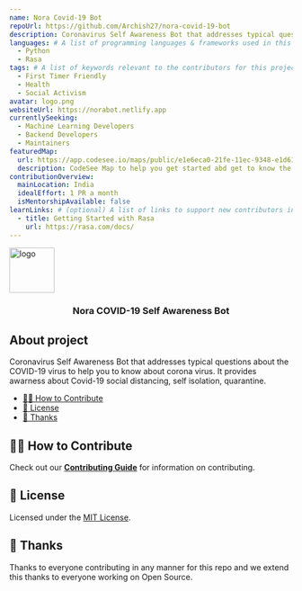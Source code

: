 ```yaml
---
name: Nora Covid-19 Bot
repoUrl: https://github.com/Archish27/nora-covid-19-bot
description: Coronavirus Self Awareness Bot that addresses typical questions about the COVID-19 virus to help you to know about corona virus. It provides awarness about Covid-19 social distancing, self isolation, quarantine.
languages: # A list of programming languages & frameworks used in this project
  - Python
  - Rasa
tags: # A list of keywords relevant to the contributors for this project
  - First Timer Friendly
  - Health
  - Social Activism
avatar: logo.png
websiteUrl: https://norabot.netlify.app
currentlySeeking:
  - Machine Learning Developers
  - Backend Developers
  - Maintainers
featuredMap:
  url: https://app.codesee.io/maps/public/e1e6eca0-21fe-11ec-9348-e1d61854fcda
  description: CodeSee Map to help you get started abd get to know the project
contributionOverview:
  mainLocation: India
  idealEffort: 1 PR a month
  isMentorshipAvailable: false
learnLinks: # (optional) A list of links to support new contributors in learning about your project and tech stack and culture / community
  - title: Getting Started with Rasa
    url: https://rasa.com/docs/
---
```


<!-- Divide your content into sections using our handy shortcodes. Each section is optional -->

<Overview>

<img src="https://raw.githubusercontent.com/Archish27/nora-covid-19-bot/master/logo-white.png" alt="logo" width="80px"/>

<h3 align="center">
  Nora COVID-19 Self Awareness Bot
</h3>

## About project

Coronavirus Self Awareness Bot that addresses typical questions about the COVID-19 virus to help you to know about corona virus. It provides awarness about Covid-19 social distancing, self isolation, quarantine.

</Overview>

<Contributing>

- [🙌🏻 How to Contribute](#-how-to-contribute)
- [📝 License](#-license)
- [💜 Thanks](#-thanks)

## 🙌🏻 How to Contribute

Check out our [**Contributing Guide**](https://github.com/Archish27/nora-covid-19-bot#-how-to-contribute) for information on contributing.

## 📝 License

Licensed under the [MIT License](https://github.com/Archish27/nora-covid-19-bot/blob/master/LICENSE).

## 💜 Thanks

Thanks to everyone contributing in any manner for this repo and we extend this thanks to everyone working on Open Source.

</Contributing>